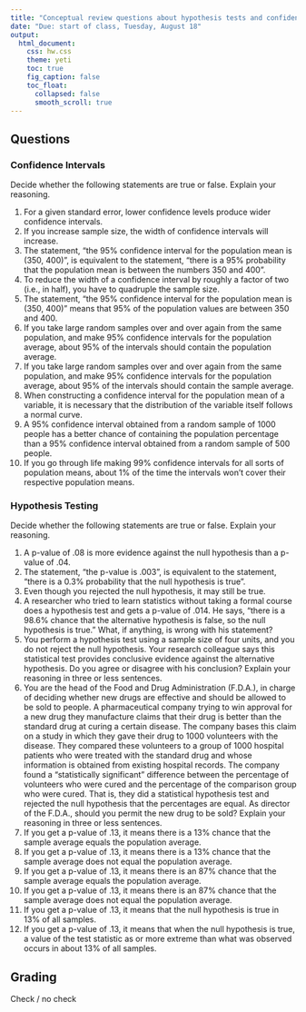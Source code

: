 ```yaml
---
title: "Conceptual review questions about hypothesis tests and confidence intervals"
date: "Due: start of class, Tuesday, August 18"
output: 
  html_document: 
    css: hw.css
    theme: yeti
    toc: true
    fig_caption: false
    toc_float:
      collapsed: false
      smooth_scroll: true
---
```


## Questions

### Confidence Intervals

Decide whether the following statements are true or false.  Explain your reasoning.

  1. For a given standard error, lower confidence levels produce wider confidence intervals.
  2. If you increase sample size, the width of confidence intervals will increase.
  3. The statement, "the 95% confidence interval for the population mean is (350, 400)", is equivalent to the statement, "there is a 95% probability that the population mean is between the numbers 350 and 400".
  4. To reduce the width of a confidence interval by roughly a factor of two (i.e., in half), you have to quadruple the sample size.
  5. The statement, "the 95% confidence interval for the population mean is (350, 400)" means that 95% of the population values are between 350 and 400.
  6. If you take large random samples over and over again from the same population, and make 95% confidence intervals for the population average, about 95% of the intervals should contain the population average.
  7. If you take large random samples over and over again from the same population, and make 95% confidence intervals for the population average, about 95% of the intervals should contain the sample average.
  8. When constructing a confidence interval for the population mean of a variable, it is necessary that the distribution of the variable itself follows a normal curve.
  9. A 95% confidence interval obtained from a random sample of 1000 people has a better chance of containing the population percentage than a 95% confidence interval obtained from a random sample of 500 people.
  10. If you go through life making 99% confidence intervals for all sorts of population means, about 1% of the time the intervals won't cover their respective population means. 
  
### Hypothesis Testing

Decide whether the following statements are true or false.  Explain your reasoning.

  1. A p-value of .08 is more evidence against the null hypothesis than a p-value of .04.
  2. The statement, "the p-value is .003", is equivalent to the statement, "there is a 0.3% probability that the null hypothesis is true".
  3. Even though you rejected the null hypothesis,  it may still be true.
  4. A researcher who tried to learn statistics without taking a formal course does a hypothesis test and gets a p-value of .014.   He says, "there is a 98.6% chance that the alternative hypothesis is false, so the null hypothesis is true."    What, if anything, is wrong with his statement?
  5. You perform a hypothesis test using a sample size of four units, and you do not reject the null hypothesis.   Your research colleague says this statistical test provides conclusive evidence against the alternative hypothesis.   Do you agree or disagree with his conclusion?  Explain your reasoning in three or less sentences.
  6. You are the head of the Food and Drug Administration (F.D.A.), in charge of deciding whether new drugs are effective and should be allowed to be sold to people.   A pharmaceutical company trying to win approval for a new drug they manufacture claims that their drug is better than the standard drug at curing a certain disease.   The company bases this claim on a study in which they gave their drug to 1000 volunteers with the disease.   They compared these volunteers to a group of 1000 hospital patients who were treated with the standard drug and whose information is obtained from existing hospital records.  The company found a "statistically significant" difference between the percentage of volunteers who were cured and the percentage of the comparison group who were cured.   That is, they did a statistical hypothesis test and rejected the null hypothesis that the percentages are equal.  As director of the F.D.A., should you permit the new drug to be sold?  Explain your reasoning in three or less sentences.
  7. If you get a p-value of .13, it means there is a 13% chance that the sample average equals the population average.
  8. If you get a p-value of .13, it means there is a 13% chance that the sample average does not equal the population average.
  9. If you get a p-value of .13, it means there is an 87% chance that the sample average equals the population average.
  10. If you get a p-value of .13, it means there is an 87% chance that the sample average does not equal the population average.
  11. If you get a p-value of .13, it means that the null hypothesis is true in 13% of all samples.
  12. If you get a p-value of .13, it means that when the null hypothesis is true, a value of the test statistic as or more extreme than what was observed occurs in about 13% of all samples.
  
## Grading

Check / no check
  
  